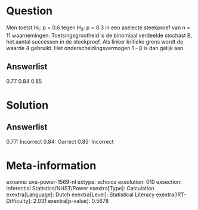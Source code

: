 Question
========

Men toetst H~1~: p = 0.6 tegen H~2~: p = 0.3 in een aselecte steekproef
van n = 11 waarnemingen. Toetsingsgrootheid is de binomiaal verdeelde
stochast B, het aantal successen in de steekproef. Als linker kritieke
grens wordt de waarde 4 gebruikt. Het onderscheidingsvermogen 1 - β is
dan gelijk aan

Answerlist
----------

0.77
0.84
0.85

Solution
========

Answerlist
----------

0.77: Incorrect
0.84: Correct
0.85: Incorrect

Meta-information
================
exname: uva-power-1569-nl
extype: schoice
exsolution: 010
exsection: Inferential Statistics/NHST/Power
exextra[Type]: Calculation
exextra[Language]: Dutch
exextra[Level]: Statistical Literacy
exextra[IRT-Difficulty]: 2.031
exextra[p-value]: 0.5678
